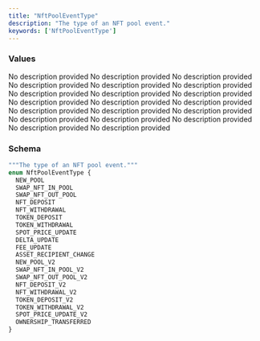 ```yaml
---
title: "NftPoolEventType"
description: "The type of an NFT pool event."
keywords: ['NftPoolEventType']
---
```


### Values

<ResponseField name="NEW_POOL" type="enum">
  No description provided
</ResponseField>

<ResponseField name="SWAP_NFT_IN_POOL" type="enum">
  No description provided
</ResponseField>

<ResponseField name="SWAP_NFT_OUT_POOL" type="enum">
  No description provided
</ResponseField>

<ResponseField name="NFT_DEPOSIT" type="enum">
  No description provided
</ResponseField>

<ResponseField name="NFT_WITHDRAWAL" type="enum">
  No description provided
</ResponseField>

<ResponseField name="TOKEN_DEPOSIT" type="enum">
  No description provided
</ResponseField>

<ResponseField name="TOKEN_WITHDRAWAL" type="enum">
  No description provided
</ResponseField>

<ResponseField name="SPOT_PRICE_UPDATE" type="enum">
  No description provided
</ResponseField>

<ResponseField name="DELTA_UPDATE" type="enum">
  No description provided
</ResponseField>

<ResponseField name="FEE_UPDATE" type="enum">
  No description provided
</ResponseField>

<ResponseField name="ASSET_RECIPIENT_CHANGE" type="enum">
  No description provided
</ResponseField>

<ResponseField name="NEW_POOL_V2" type="enum">
  No description provided
</ResponseField>

<ResponseField name="SWAP_NFT_IN_POOL_V2" type="enum">
  No description provided
</ResponseField>

<ResponseField name="SWAP_NFT_OUT_POOL_V2" type="enum">
  No description provided
</ResponseField>

<ResponseField name="NFT_DEPOSIT_V2" type="enum">
  No description provided
</ResponseField>

<ResponseField name="NFT_WITHDRAWAL_V2" type="enum">
  No description provided
</ResponseField>

<ResponseField name="TOKEN_DEPOSIT_V2" type="enum">
  No description provided
</ResponseField>

<ResponseField name="TOKEN_WITHDRAWAL_V2" type="enum">
  No description provided
</ResponseField>

<ResponseField name="SPOT_PRICE_UPDATE_V2" type="enum">
  No description provided
</ResponseField>

<ResponseField name="OWNERSHIP_TRANSFERRED" type="enum">
  No description provided
</ResponseField>

### Schema


```graphql 
"""The type of an NFT pool event."""
enum NftPoolEventType {
  NEW_POOL
  SWAP_NFT_IN_POOL
  SWAP_NFT_OUT_POOL
  NFT_DEPOSIT
  NFT_WITHDRAWAL
  TOKEN_DEPOSIT
  TOKEN_WITHDRAWAL
  SPOT_PRICE_UPDATE
  DELTA_UPDATE
  FEE_UPDATE
  ASSET_RECIPIENT_CHANGE
  NEW_POOL_V2
  SWAP_NFT_IN_POOL_V2
  SWAP_NFT_OUT_POOL_V2
  NFT_DEPOSIT_V2
  NFT_WITHDRAWAL_V2
  TOKEN_DEPOSIT_V2
  TOKEN_WITHDRAWAL_V2
  SPOT_PRICE_UPDATE_V2
  OWNERSHIP_TRANSFERRED
}
```
